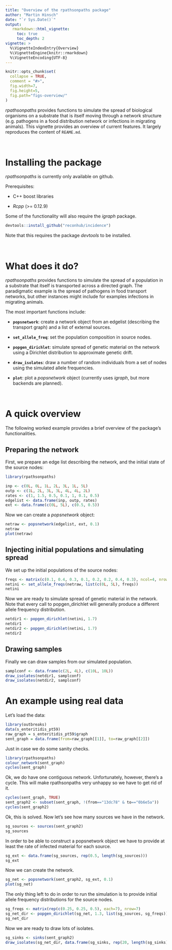 ```yaml
---
title: "Overview of the rpathsonpaths package"
author: "Martin Hinsch"
date: "`r Sys.Date()`"
output:
   rmarkdown::html_vignette:
     toc: true
     toc_depth: 2
vignette: >
  %\VignetteIndexEntry{Overview}
  %\VignetteEngine{knitr::rmarkdown}
  %\VignetteEncoding{UTF-8}
---
```




```r
knitr::opts_chunk$set(
  collapse = TRUE,
  comment = "#>", 
  fig.width=7, 
  fig.height=5, 
  fig.path="figs-overview/"
)
```


*rpathsonpaths* provides functions to simulate the spread of biological organisms on a substrate that is itself moving through a network structure (e.g. pathogens in a food distribution network or infections in migrating animals). This vignette provides an overview of current features. It largely reproduces the
content of `REAME.md`.



<br>

# Installing the package

*rpathsonpaths* is currently only available on github.

Prerequisites:

- C++ boost libraries

- *Rcpp* (>= 0.12.9)

Some of the functionality will also require the *igraph* package. 


```r
devtools::install_github("reconhub/incidence")
```

Note that this requires the package *devtools* to be installed.



<br>

# What does it do?


*rpathsonpaths* provides functions to simulate the spread of a population in a substrate that itself is transported across
a directed graph. The paradigmatic example is the spread of pathogens in food transport networks, but other instances might
include for examples infections in migrating animals.


The most important functions include:

- **`popsnetwork`**: create a network object from an edgelist (describing the transport graph) and a list of external sources.

- **`set_allele_freq`**: set the population composition in source nodes.

- **`popgen_dirichlet`**: simulate spread of genetic material on the network using a Dirichlet distribution to approximate genetic drift.

- **`draw_isolates`**: draw a number of random individuals from a set of nodes using the simulated allele frequencies.

- **`plot`**: plot a *popsnetwork* object (currently uses *igraph*, but more backends are planned).


<br>

# A quick overview

The following worked example provides a brief overview of the package's
functionalities. 


## Preparing the network


First, we prepare an edge list describing the network, and the initial state of the source nodes:

```r
library(rpathsonpaths)

inp <- c(0L, 0L, 1L, 2L, 3L, 1L, 5L)
outp <- c(1L, 2L, 3L, 3L, 4L, 4L, 2L)
rates <- c(1, 1.5, 0.5, 0.1, 1, 0.1, 0.5)
edgelist <- data.frame(inp, outp, rates)
ext <- data.frame(c(0L, 5L), c(0.5, 0.5))

```

Now we can create a *popsnetwork* object:

```r

netraw <- popsnetwork(edgelist, ext, 0.1)
netraw
plot(netraw)

```


## Injecting initial populations and simulating spread

We set up the initial populations of the source nodes:

```r
freqs <- matrix(c(0.1, 0.4, 0.3, 0.1, 0.2, 0.2, 0.4, 0.3), ncol=4, nrow=2)
netini <- set_allele_freqs(netraw, list(c(0L, 5L), freqs))
netini

```

Now we are ready to simulate spread of genetic material in the network. Note that every call to popgen_dirichlet
will generally produce a different allele frequency distribution.

```r
netdir1 <- popgen_dirichlet(netini, 1.7)
netdir1
netdir2 <- popgen_dirichlet(netini, 1.7)
netdir2
```


## Drawing samples

Finally we can draw samples from our simulated population.

```r
samplconf <- data.frame(c(2L, 4L), c(10L, 10L))
draw_isolates(netdir1, samplconf)
draw_isolates(netdir2, samplconf)

```

# An example using real data

Let's load the data:

```r
library(outbreaks)
data(s_enteritidis_pt59)
raw_graph = s_enteritidis_pt59$graph
sent_graph = data.frame(from=raw_graph[[1]], to=raw_graph[[2]])
```

Just in case we do some sanity checks.

```r
library(rpathsonpaths)
colour_network(sent_graph)
cycles(sent_graph)
```

Ok, we do have one contiguous network. Unfortunately, however, there's a cycle. 
This will make rpathsonpaths very unhappy so we have to get rid of it.

```r
cycles(sent_graph, TRUE)
sent_graph2 <- subset(sent_graph, !(from=="13dc78" & to=="0b6e5a"))
cycles(sent_graph2)
```

Ok, this is solved. Now let's see how many sources we have in the network.

```r
sg_sources <- sources(sent_graph2)
sg_sources
```

In order to be able to construct a popsnetwork object we have to provide at least the rate of
infected material for each source.

```r
sg_ext <- data.frame(sg_sources, rep(0.5, length(sg_sources)))
sg_ext
```

Now we can create the network.

```r
sg_net <- popsnetwork(sent_graph2, sg_ext, 0.1)
plot(sg_net)
```

The only thing left to do in order to run the simulation is to provide initial allele frequency distributions for the source nodes.

```r
sg_freqs <- matrix(rep(c(0.25, 0.25, 0.5), each=7), nrow=7)
sg_net_dir <- popgen_dirichlet(sg_net, 1.3, list(sg_sources, sg_freqs))
sg_net_dir
```

Now we are ready to draw lots of isolates.

```r
sg_sinks <- sinks(sent_graph2)
draw_isolates(sg_net_dir, data.frame(sg_sinks, rep(20, length(sg_sinks))))
```
